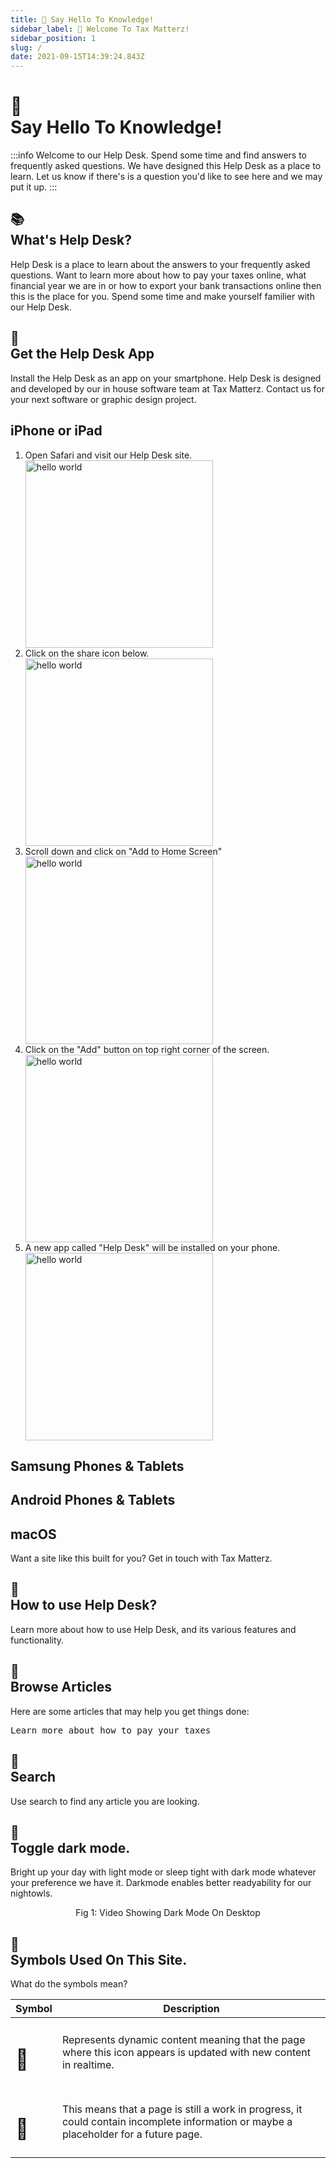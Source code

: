 ```yaml
---
title: 👋 Say Hello To Knowledge! 
sidebar_label: 👋 Welcome To Tax Matterz! 
sidebar_position: 1
slug: /
date: 2021-09-15T14:39:24.843Z
---
```

# <div class="emoji">👋</div> Say Hello To Knowledge! 



:::info Welcome to our Help Desk.
Spend some time and find answers to frequently asked questions. We have designed this Help Desk as a place to learn. Let us know if there's is a question you'd like to see here and we may put it up.
:::

## <div class="emoji">📚</div> What's Help Desk?
Help Desk is a place to learn about the answers to your frequently asked questions. Want to learn more about how to pay your taxes online, what financial year we are in or how to export your bank transactions online then this is the place for you. Spend some time and make yourself familier with our Help Desk. 

## <div class="emoji">📱</div> Get the Help Desk App

Install the Help Desk as an app on your smartphone. Help Desk is designed and developed by our in house software team at Tax Matterz. Contact us for your next software or graphic design project. 

<Tabs>
  <TabItem value="ios" label="iOS">
        <h2 class="case">iPhone or iPad</h2>
        <ol>
            <li>Open Safari and visit our Help Desk site.</li>
            <img src="/img/app-steps/Step-0.png" alt="hello world"  width="300px"/>
            <li>Click on the share icon below.</li>
            <img src="/img/app-steps/Step-1.png" alt="hello world"  width="300px"/>
            <li>Scroll down and click on "Add to Home Screen"</li>
            <img src="/img/app-steps/Step-2.png" alt="hello world"  width="300px"/>
            <li>Click on the "Add" button on top right corner of the screen.</li>
            <img src="/img/app-steps/Step-3.png" alt="hello world"  width="300px"/>
            <li>A new app called "Help Desk" will be installed on your phone.</li>
            <img src="/img/app-steps/Step-4.png" alt="hello world"  width="300px"/>
        </ol>
  </TabItem>
    <TabItem value="samsung" label="Samsung">
        <h2>Samsung Phones &amp; Tablets</h2>
  </TabItem>
    <TabItem value="android" label="Android">
        <h2>Android Phones &amp; Tablets</h2>
  </TabItem>
    <TabItem value="mac" label="macOS">
        <h2 class="case">macOS</h2>
  </TabItem>

  </Tabs>

Want a site like this built for you? Get in touch with Tax Matterz.


## <div class="emoji">📃</div> How to use Help Desk?

Learn more about how to use Help Desk, and its various features and functionality. 

## <div class="emoji">📖</div> Browse Articles

Here are some articles that may help you get things done:

<kbd>Learn more about how to pay your taxes</kbd>


## <div class="emoji">🔎</div> Search

Use search to find any article you are looking. 


## <div class="emoji">🌙</div> Toggle dark mode.

Bright up your day with light mode or sleep tight with dark mode whatever your preference we have it. Darkmode enables better readyability for our nightowls. 

<ReactPlayer playing="true" controls={false} playsinline={true} autoplay muted={true} loop={true} url="/img/video/darkmode.mp4" width="100%" height="100%" /> 
<p align="center">
Fig 1: Video Showing Dark Mode On Desktop
</p>

## <div class="emoji">📃</div> Symbols Used On This Site. 

What do the symbols mean?

| Symbol | Description |
| ------ | ----------- |
| <h1><div class="emoji">🔮</div></h1> | Represents dynamic content meaning that the page where this icon appears is updated with new content in realtime. |
| <h1><div class="emoji">🚧</div></h1> | This means that a page is still a work in progress, it could contain incomplete information or maybe a placeholder for a future page. |